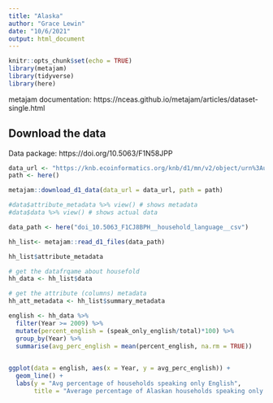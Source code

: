 ```yaml
---
title: "Alaska"
author: "Grace Lewin"
date: "10/6/2021"
output: html_document
---
```


```r
knitr::opts_chunk$set(echo = TRUE)
library(metajam)
library(tidyverse)
library(here)
```



metajam documentation: https://nceas.github.io/metajam/articles/dataset-single.html


## Download the data

Data package: https://doi.org/10.5063/F1N58JPP

```r
data_url <- "https://knb.ecoinformatics.org/knb/d1/mn/v2/object/urn%3Auuid%3A7fc6f6db-c5ea-426a-a743-1f2edafb43b8"
path <- here()

metajam::download_d1_data(data_url = data_url, path = path)
```


```r
#data$attribute_metadata %>% view() # shows metadata
#data$data %>% view() # shows actual data
```



```r
data_path <- here("doi_10.5063_F1CJ8BPH__household_language__csv")
```

```r
hh_list<- metajam::read_d1_files(data_path)
```

```r
hh_list$attribute_metadata

# get the datafrqame about housefold
hh_data <- hh_list$data

# get the attribute (columns) metadata
hh_att_metadata <- hh_list$summary_metadata

english <- hh_data %>% 
  filter(Year >= 2009) %>% 
  mutate(percent_english = (speak_only_english/total)*100) %>% 
  group_by(Year) %>% 
  summarise(avg_perc_english = mean(percent_english, na.rm = TRUE))
 
```


```r
ggplot(data = english, aes(x = Year, y = avg_perc_english)) +
  geom_line() +
  labs(y = "Avg percentage of households speaking only English",
       title = "Average percentage of Alaskan households speaking only English")
```

